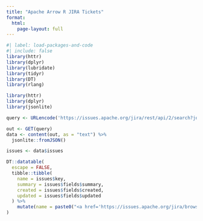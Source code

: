 ```yaml
---
title: "Apache Arrow R JIRA Tickets"
format:
  html:
    page-layout: full
---
```


```r
#| label: load-packages-and-code
#| include: false
library(httr)
library(dplyr)
library(lubridate)
library(tidyr)
library(DT)
library(rlang)
```

```r
library(httr)
library(dplyr)
library(jsonlite)

query <- URLencode('https://issues.apache.org/jira/rest/api/2/search?jql=project = ARROW AND resolution = Unresolved AND summary ~ "\\\\[R\\\\]" AND reporter not in (jonkeane, npr, dragosmg, thisisnic, willjones127, paleolimbot, assignUser, icook) ORDER BY created DESC, priority DESC, updated DESC')

out <- GET(query)
data <- content(out, as = "text") %>%
  jsonlite::fromJSON()

issues <- data$issues

DT::datatable(
  escape = FALSE,
  tibble::tibble(
    name = issues$key,
    summary = issues$fields$summary,
    created = issues$fields$created,
    updated = issues$fields$updated  
  ) %>%
    mutate(name = paste0("<a href='https://issues.apache.org/jira/browse/",name,"' target='_blank'>", name , "</a>"))
)


```

